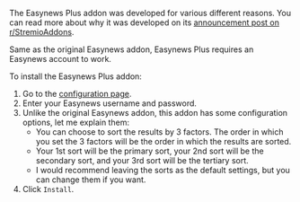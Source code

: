 
<AddonTemplate id="easynews-plus" manifest="https://b89262c192b0-stremio-easynews-addon.baby-beamup.club/manifest.json" configurable={true} configurationRequired={true} source="https://github.com/sleeyax/stremio-easynews-addon"/> 

The Easynews Plus addon was developed for various different reasons. 
You can read more about why it was developed on its [announcement post on r/StremioAddons](https://www.reddit.com/r/StremioAddons/comments/1ehrrdg/new_addon_easynews/).

Same as the original Easynews addon, Easynews Plus requires an Easynews account to work.

To install the Easynews Plus addon:

1. Go to the [configuration page](https://b89262c192b0-stremio-easynews-addon.baby-beamup.club/configure).
2. Enter your Easynews username and password.
3. Unlike the original Easynews addon, this addon has some configuration options, let me explain them:
    - You can choose to sort the results by 3 factors. The order in which you set the 3 factors will be the order in which the results are sorted. 
    - Your 1st sort will be the primary sort, your 2nd sort will be the secondary sort, and your 3rd sort will be the tertiary sort.
    - I would recommend leaving the sorts as the default settings, but you can change them if you want.
4. Click `Install`.
